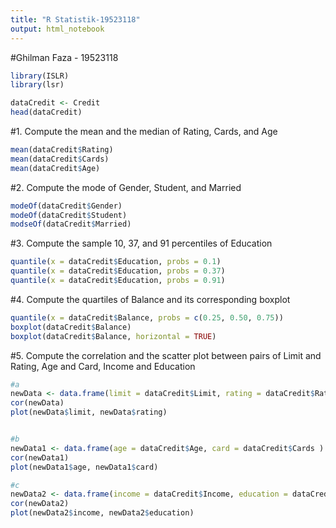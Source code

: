 ```yaml
---
title: "R Statistik-19523118"
output: html_notebook
---
```

#Ghilman Faza - 19523118

```r
library(ISLR)
library(lsr)

dataCredit <- Credit
head(dataCredit)
```

#1. Compute the mean and the median of Rating, Cards, and Age
```r
mean(dataCredit$Rating)
mean(dataCredit$Cards)
mean(dataCredit$Age)
```


#2. Compute the mode of Gender, Student, and Married
```r
modeOf(dataCredit$Gender)
modeOf(dataCredit$Student)
modseOf(dataCredit$Married)
```

#3. Compute the sample 10, 37, and 91 percentiles of Education
```r
quantile(x = dataCredit$Education, probs = 0.1)
quantile(x = dataCredit$Education, probs = 0.37)
quantile(x = dataCredit$Education, probs = 0.91)
```

#4. Compute the quartiles of Balance and its corresponding boxplot
```r
quantile(x = dataCredit$Balance, probs = c(0.25, 0.50, 0.75))
boxplot(dataCredit$Balance)
boxplot(dataCredit$Balance, horizontal = TRUE)


```

#5. Compute the correlation and the scatter plot between pairs of Limit and Rating, Age and Card, Income and Education
```r
#a
newData <- data.frame(limit = dataCredit$Limit, rating = dataCredit$Rating )
cor(newData)
plot(newData$limit, newData$rating)


#b
newData1 <- data.frame(age = dataCredit$Age, card = dataCredit$Cards )
cor(newData1)
plot(newData1$age, newData1$card)

#c
newData2 <- data.frame(income = dataCredit$Income, education = dataCredit$Education )
cor(newData2)
plot(newData2$income, newData2$education)
```

